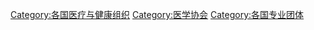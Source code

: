 {{Categories by country|nocat}}

[[Category:各国医疗与健康组织|Category:各国医疗与健康组织]]
[[Category:医学协会|Category:医学协会]]
[[Category:各国专业团体|Category:各国专业团体]]